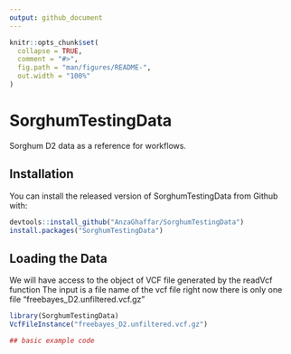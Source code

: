 ```yaml
---
output: github_document
---
```


<!-- README.md is generated from README.Rmd. Please edit that file -->

```r
knitr::opts_chunk$set(
  collapse = TRUE,
  comment = "#>",
  fig.path = "man/figures/README-",
  out.width = "100%"
)
```

# SorghumTestingData

<!-- badges: start -->
<!-- badges: end -->

Sorghum D2 data as a reference for workflows.

## Installation

You can install the released version of SorghumTestingData from Github with:

``` r
devtools::install_github("AnzaGhaffar/SorghumTestingData")
install.packages("SorghumTestingData")
```

## Loading the Data

We will have access to the object of VCF file generated by the readVcf function
The input is a file name of the vcf file right now there is only one file "freebayes_D2.unfiltered.vcf.gz"
```r
library(SorghumTestingData)
VcfFileInstance("freebayes_D2.unfiltered.vcf.gz")

## basic example code
```

